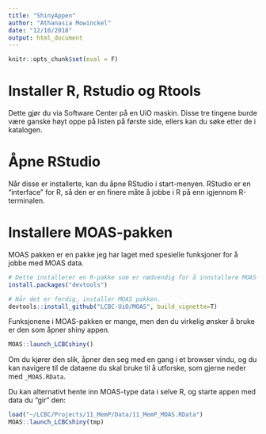 ```yaml
---
title: "ShinyAppen"
author: "Athanasia Mowinckel"
date: "12/10/2018"
output: html_document
---
```

```r
knitr::opts_chunk$set(eval = F)
```


# Installer R, Rstudio og Rtools
Dette gjør du via Software Center på en UiO maskin. 
Disse tre tingene burde være ganske høyt oppe på listen på første side, ellers kan du søke etter de i katalogen.

# Åpne RStudio
Når disse er installerte, kan du åpne RStudio i start-menyen.
RStudio er en "interface" for R, så den er en finere måte å jobbe i R på enn igjennom R-terminalen.

# Installere MOAS-pakken
MOAS pakken er en pakke jeg har laget med spesielle funksjoner for å jobbe med MOAS data.

```r
# Dette installerer en R-pakke som er nødvendig for å innstallere MOAS-pakken
install.packages("devtools")

# Når det er ferdig, installer MOAS pakken.
devtools::install_github("LCBC-UiO/MOAS", build_vignette=T)
```


Funksjonene i MOAS-pakken er mange, men den du virkelig ønsker å bruke er den som åpner shiny appen.
```r
MOAS::launch_LCBCshiny()
```

Om du kjører den slik, åpner den seg med en gang i et browser vindu, og du kan navigere til de dataene du skal bruke til å utforske,
som gjerne neder med `_MOAS.RData`.

Du kan alternativt hente inn MOAS-type data i selve R, og starte appen med data du "gir" den:
```r
load("~/LCBC/Projects/11_MemP/Data/11_MemP_MOAS.RData")
MOAS::launch_LCBCshiny(tmp)
```

